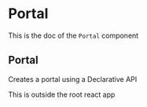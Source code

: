 <!--- Portal.stories.mdx --->


<Meta
  title="Portal"
  component={Portal}
/>

# Portal

This is the doc of the `Portal` component

## Portal

Creates a portal using a Declarative API

<Canvas>
  <Story name="base">
    <Portal>
      <aside>This is outside the root react app</aside>
    </Portal>
  </Story>
</Canvas>

